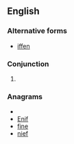 ==English==
===Alternative forms===
* [[iffen]]
===Conjunction===
{{en-con}}
# {{eye dialect of|if}}

===Anagrams===
* {{alphagram|efin}}
* [[Enif#English|Enif]]
* [[fine#English|fine]]
* [[nief#English|nief]]
